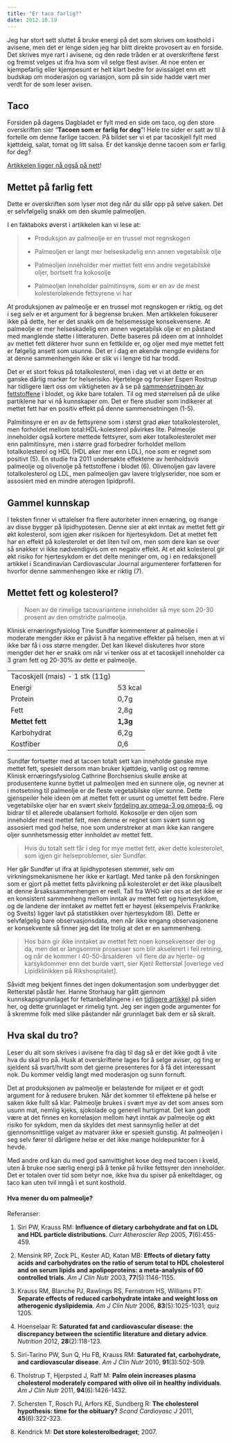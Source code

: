 ```yaml
---
title: "Er taco farlig?"
date: 2012.10.19
---
```


Jeg har stort sett sluttet å bruke energi på det som skrives om kosthold i avisene, men det er lenge siden jeg har blitt direkte provosert av en forside. Det skrives mye rart i avisene, og den røde tråden er at overskriftene først og fremst velges ut ifra hva som vil selge flest aviser. At noe enten er kjempefarlig eller kjempesunt er helt klart bedre for avissalget enn ett budskap om moderasjon og variasjon, som på sin side hadde vært mer verdt for de som leser avisen.

## Taco

Forsiden på dagens Dagbladet er fylt med en side om taco, og den store overskriften sier "**Tacoen som er farlig for deg**"! Hele tre sider er satt av til å fortelle om denne farlige tacoen. På bildet ser vi et par tacoskjell fylt med kjøttdeig, salat, tomat og litt salsa. Er det kanskje denne tacoen som er farlig for deg?

[Artikkelen ligger nå også på nett](http://www.dagbladet.no/2012/10/19/tema/mat/helse/forbruker/matvarer/23955936/)!

## Mettet på farlig fett

Dette er overskriften som lyser mot deg når du slår opp på selve saken. Det er selvfølgelig snakk om den skumle palmeoljen.

I en faktaboks øverst i artikkelen kan vi lese at:

> -   Produksjon av palmeolje er en trussel mot regnskogen
>
> <!-- -->
>
> -   Palmeoljen er langt mer helseskadelig enn annen vegetabilsk olje
>
> -   Palmeoljen inneholder mer mettet fett enn andre vegetabilske oljer, bortsett fra kokosolje
>
> -   Palmeoljen inneholder palmitinsyre, som er en av de mest kolesteroløkende fettsyrene vi har

At produksjonen av palmeolje er en trussel mot regnskogen er riktig, og det i seg selv er et argument for å begrense bruken. Men artikkelen fokuserer ikke på dette, her er det snakk om de helsemessige konsekvensene. At palmeolje er mer helseskadelig enn annen vegetabilsk olje er en påstand med manglende støtte i litteraturen. Dette baseres på ideen om at innholdet av mettet fett dikterer hvor sunn en fettkilde er, og oljer med mye mettet fett er følgelig ansett som usunne. Det er i dag en økende mengde evidens for at denne sammenhengen ikke er slik vi i lengre tid har trodd.

Det er et stort fokus på totalkolesterol, men i dag vet vi at dette er en ganske dårlig markør for helserisiko. Hjertelege og forsker Espen Rostrup har tidligere lært oss om viktigheten av å se på [sammensetningen av fettstoffene](minikurs-lipoproteiner.qmd) i blodet, og ikke bare totalen. Til og med størrelsen på de ulike partiklene har vi nå kunnskaper om. Det er flere studier som indikerer at mettet fett har en positiv effekt på denne sammensetningen (1-5).

Palmitinsyre er en av de fettsyrene som i størst grad øker totalkolesterolet, men forholdet mellom total:HDL-kolesterol påvirkes lite. Palmeolje inneholder også kortere mettede fettsyrer, som øker totalkolesterolet mer enn palmitinsyre, men i større grad forbedrer forholdet mellom totalkolesterol og HDL (HDL øker mer enn LDL), noe som er regnet som positivt (5). En studie fra 2011 undersøkte effektene av henholdsvis palmeolje og olivenolje på fettstoffene i blodet (6). Olivenoljen gav lavere totalkolesterol og LDL, men palmeoljen gav lavere triglyserider, noe som er assosiert med en mindre aterogen lipidprofil.

## Gammel kunnskap

I teksten finner vi uttalelser fra flere autoriteter innen ernæring, og mange av disse bygger på lipidhypotesen. Denne sier at økt inntak av mettet fett gir økt kolesterol, som igjen øker risikoen for hjertesykdom. Det at mettet fett har en effekt på kolesterolet er det liten tvil om, men som dere kan se over så snakker vi ikke nødvendigvis om en negativ effekt. At et økt kolesterol gir økt risiko for hjertesykdom er det delte meninger om, og i en redaksjonell artikkel i Scandinavian Cardiovascular Journal argumenterer forfatteren for hvorfor denne sammenhengen ikke er riktig (7).

## Mettet fett og kolesterol?

> Noen av de rimelige tacovariantene inneholder så mye som 20-30 prosent av den omstridte palmeolja.

Klinisk ernæringsfysiolog Tine Sundfør kommenterer at palmeolje i moderate mengder ikke er påvist å ha negative effekter på helsen, men at vi ikke bør få i oss større mengder. Det kan likevel diskuteres hvor store mengder det her er snakk om når vi tenker oss at et tacoskjell inneholder ca 3 gram fett og 20-30% av dette er palmeolje.

|                                 |          |
|---------------------------------|----------|
| Tacoskjell (mais) - 1 stk (11g) |          |
| Energi                          | 53 kcal  |
| Protein                         | 0,7g     |
| Fett                            | 2,8g     |
| **Mettet fett**                 | **1,3g** |
| Karbohydrat                     | 6,2g     |
| Kostfiber                       | 0,6      |

Sundfør fortsetter med at tacoen totalt sett kan inneholde ganske mye mettet fett, spesielt dersom man bruker kjøttdeig, vanlig ost og rømme. Klinisk ernæringsfysiolog Cathrine Borchsenius skulle ønske at produsentene kunne byttet ut palmeoljen med en sunnere olje, og nevner at i motsetning til palmeolje er de fleste vegetabilske oljer sunne. Dette gjenspeiler hele ideen om at mettet fett er usunt og umettet fett bedre. Flere vegetabilske oljer har en svært skeiv [fordeling av omega-3 og omega-6](omega-3-6.qmd), og bidrar til et allerede ubalansert forhold. Kokosolje er den oljen som inneholder mest mettet fett, men denne er regnet som svært sunn og assosiert med god helse, noe som understreker at man ikke kan rangere oljer sunnhetsmessig etter innholdet av mettet fett.

> Hvis du totalt sett får i deg for mye mettet fett, øker dette kolesterolet, som igjen gir helseproblemer, sier Sundfør.

Her går Sundfør ut ifra at lipidhypotesen stemmer, selv om virkningsmekanismene her ikke er kartlagt. Med tanke på den forskningen som er gjort på mettet fetts påvirkning på kolesterolet er det ikke plausibelt at denne årsakssammenhengen er reell. Tall fra WHO sier oss at det ikke er en konsistent sammenheng mellom inntak av mettet fett og hjertesykdom, og de landene der inntaket av mettet fett er høyest (eksempelvis Frankrike og Sveits) ligger lavt på statistikken over hjertesykdom (8). Dette er selvfølgelig bare observasjonsdata, men når ikke engang observasjonene er konsekvente så finner jeg det lite trolig at det er en sammenheng.

> Hos barn gir ikke inntaket av mettet fett noen konsekvenser der og da, men det er langsomme prosesser som blir akselerert i feil retning, og når de kommer i 40-50-årsalderen  vil flere dø av hjerte- og karsykdommer enn det burde vært, sier Kjetil Retterstøl \[overlege ved Lipidklinikken på Rikshospitalet\].

Såvidt meg bekjent finnes det ingen dokumentasjon som underbygger det Retterstøl påstår her. Hanne Storhaug har gått gjennom kunnskapsgrunnlaget for fettanbefalingene i en [tidligere artikkel](anbefaling-fett-godt-begrunnet.qmd) på siden her, og dette grunnlaget er rimelig tynt. Jeg ser ingen gode argumenter for å skremme folk med slike påstander når grunnlaget bak dem er så skralt.

## Hva skal du tro?

Leser du alt som skrives i avisene fra dag til dag så er det ikke godt å vite hva du skal tro på. Husk at overskriftene lages for å selge aviser, og ting er sjeldent så svart/hvitt som det gjerne presenteres for å få det interessant nok. Du kommer veldig langt med moderasjon og sunn fornuft.

Det at produksjonen av palmeolje er belastende for miljøet er et godt argument for å redusere bruken. Når det kommer til effektene på helse er saken ikke fullt så klar. Palmeolje brukes i svært mye av det som anses som usunn mat, nemlig kjeks, sjokolade og generell hurtigmat. Det kan godt være at det finnes en korrelasjon mellom høyt inntak av palmeolje og økt risiko for sykdom, men da skyldes det mest sannsynlig heller at det gjennomsnittlige valget av matvarer ikke er spesielt gunstig. At palmeoljen i seg selv fører til dårligere helse er det ikke mange holdepunkter for å hevde.

Med andre ord kan du med god samvittighet kose deg med tacoen i kveld, uten å bruke noe særlig energi på å tenke på hvilke fettsyrer den inneholder. Det er totalen over tid som betyr noe, ikke hva du spiser på enkeltdager, og taco kan uten tvil inngå i et sunt kosthold.

#### Hva mener du om palmeolje?

Referanser:

1.  Siri PW, Krauss RM: **Influence of dietary carbohydrate and fat on LDL and HDL particle distributions**. *Curr Atheroscler Rep* 2005, **7**(6):455-459.

2.  Mensink RP, Zock PL, Kester AD, Katan MB: **Effects of dietary fatty acids and carbohydrates on the ratio of serum total to HDL cholesterol and on serum lipids and apolipoproteins: a meta-analysis of 60 controlled trials**. *Am J Clin Nutr* 2003, **77**(5):1146-1155.

3.  Krauss RM, Blanche PJ, Rawlings RS, Fernstrom HS, Williams PT: **Separate effects of reduced carbohydrate intake and weight loss on atherogenic dyslipidemia**. *Am J Clin Nutr* 2006, **83**(5):1025-1031; quiz 1205.

4.  Hoenselaar R: **Saturated fat and cardiovascular disease: the discrepancy between the scientific literature and dietary advice**. *Nutrition* 2012, **28**(2):118-123.

5.  Siri-Tarino PW, Sun Q, Hu FB, Krauss RM: **Saturated fat, carbohydrate, and cardiovascular disease**. *Am J Clin Nutr* 2010, **91**(3):502-509.

6.  Tholstrup T, Hjerpsted J, Raff M: **Palm olein increases plasma cholesterol moderately compared with olive oil in healthy individuals**. *Am J Clin Nutr* 2011, **94**(6):1426-1432.

7.  Schersten T, Rosch PJ, Arfors KE, Sundberg R: **The cholesterol hypothesis: time for the obituary?** *Scand Cardiovasc J* 2011, **45**(6):322-323.

8.  Kendrick M: **Det store kolesterolbedraget**; 2007.
